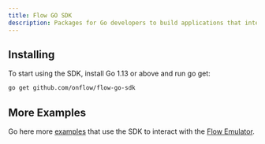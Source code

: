 ```yaml
---
title: Flow GO SDK
description: Packages for Go developers to build applications that interact with the Flow network
---
```


## Installing

To start using the SDK, install Go 1.13 or above and run go get:

```sh
go get github.com/onflow/flow-go-sdk
```

## More Examples

Go here more [examples](https://github.com/onflow/flow-go-sdk/tree/master/examples) that use the SDK to interact with the [Flow Emulator](https://docs.onflow.org/devtools/emulator/).
